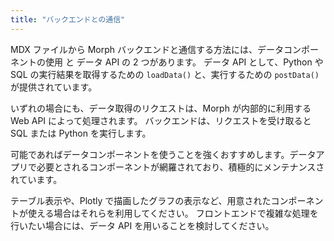 ```yaml
---
title: "バックエンドとの通信"
---
```


MDX ファイルから Morph バックエンドと通信する方法には、データコンポーネントの使用 と データ API の 2 つがあります。
データ API として、Python や SQL の実行結果を取得するための `loadData()` と、実行するための `postData()` が提供されています。

いずれの場合にも、データ取得のリクエストは、Morph が内部的に利用する Web API によって処理されます。
バックエンドは、リクエストを受け取ると SQL または Python を実行します。

<Note>
  可能であればデータコンポーネントを使うことを強くおすすめします。データアプリで必要とされるコンポーネントが網羅されており、積極的にメンテナンスされています。
</Note>

テーブル表示や、Plotly で描画したグラフの表示など、用意されたコンポーネントが使える場合はそれらを利用してください。
フロントエンドで複雑な処理を行いたい場合には、データ API を用いることを検討してください。
